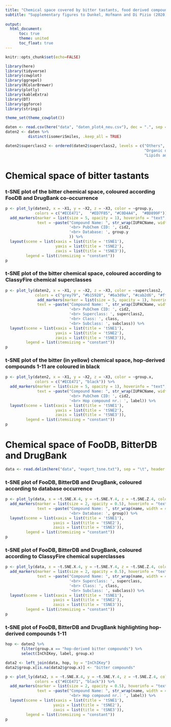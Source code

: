 ```yaml
---
title: "Chemical space covered by bitter tastants, food derived compounds and drug compounds"
subtitle: "Supplementary figures to Dunkel, Hofmann and Di Pizio (2020): In-silico investigation of bitter hop-derived compounds and their cognate bitter taste receptors"
  
output:
  html_document:
      toc: true
      theme: united
      toc_float: true
---
```




```r
knitr::opts_chunk$set(echo=FALSE)
```

```r
library(here)
library(tidyverse)
library(cowplot)
library(ggrepel)
library(RColorBrewer)
library(plotly)
library(kableExtra)
library(DT)
library(ggforce)
library(stringi)

theme_set(theme_cowplot())
```

```r

daten <- read.csv(here("data", "daten_plot4_neu.csv"), dec = ".", sep = ",", header = TRUE)
daten2 <- daten %>%
          distinct(isomeriSmiles, .keep_all = TRUE)

daten2$superclass2 <- ordered(daten2$superclass2, levels = c("Others", "Phenylpropanoids and polyketides", "Organosulfur compounds", "Organoheterocyclic compounds", 
                                                             "Organic oxygen compounds", "Organic nitrogen compounds", "Organic acids and derivatives", 
                                                             "Lipids and lipid-like molecules", "Benzenoids", "Alkaloids and derivatives")) 
```

# Chemical space of bitter tastants

### t-SNE plot of the bitter chemical space, coloured according FooDB and DrugBank co-occurrence

```r
p <- plot_ly(daten2, x = ~X1, y = ~X2, z = ~X3, color = ~group.y,
             colors = c("#ECE471",   "#ED7F85", "#C0D4A4",  "#BD899F")) %>%
  add_markers(marker = list(size = 5, opacity = 1), hoverinfo = "text",
              text = ~paste("Compound Name: ", str_wrap(IUPACName, width = 40),
                            '<br> PubChem CID: ', cid2,
                            '<br> Database: ', group.y
                            )) %>%
  layout(scene = list(xaxis = list(title = 'tSNE1'),
                      yaxis = list(title = 'tSNE2'),
                      zaxis = list(title = 'tSNE3')),
         legend = list(itemsizing = "constant"))
p
```






### t-SNE plot of the bitter chemical space, coloured according to ClassyFire chemical superclasses

```r
p <- plot_ly(daten2, x = ~X1, y = ~X2, z = ~X3, color = ~superclass2, 
             colors = c("grey79", "#b15928", "#6a3d9a", "#cab2d6", "#ff7f00", "#e31a1c", "#33a02c", "#1f78b4", "#b2df8a", "#a6cee3")) %>%
              add_markers(marker = list(size = 5, opacity = 1), hoverinfo = "text",
              text = ~paste("Compound Name: ", str_wrap(IUPACName, width = 40),
                            '<br> PubChem CID: ', cid2,
                            '<br> Superclass: ', superclass2,
                            '<br> Class: ', class,
                            '<br> Subclass: ', subclass)) %>%
  layout(scene = list(xaxis = list(title = 'tSNE1'),
                      yaxis = list(title = 'tSNE2'),
                      zaxis = list(title = 'tSNE3')),
         legend = list(itemsizing = "constant"))
p
```



### t-SNE plot of the bitter (in yellow) chemical space, hop-derived compounds 1-11 are coloured in black

```r
p <- plot_ly(daten2, x = ~X1, y = ~X2, z = ~X3, color = ~group.x,
             colors = c("#ECE471", "black")) %>%
  add_markers(marker = list(size = 5, opacity = 1), hoverinfo = "text",
              text = ~paste("Compound Name: ", str_wrap(IUPACName, width = 40),
                            '<br> PubChem CID: ', cid2,
                            '<br> Hop compound nr.: ', label)) %>%
  layout(scene = list(xaxis = list(title = 'tSNE1'),
                      yaxis = list(title = 'tSNE2'),
                      zaxis = list(title = 'tSNE3')),
         legend = list(itemsizing = "constant"))
p
```

# Chemical space of FooDB, BitterDB and DrugBank


```r
data <- read.delim(here("data", "export_tsne.txt"), sep = "\t", header = TRUE, stringsAsFactors=FALSE, quote="")
```



### t-SNE plot of FooDB, BitterDB and DrugBank, coloured according to database occurrence

```r
p <- plot_ly(data, x = ~t.SNE.X.4, y = ~t.SNE.Y.4, z = ~t.SNE.Z.4, color = ~group, colors = "Set1") %>%
  add_markers(marker = list(size = 2, opacity = 0.5), hoverinfo = "text",
              text = ~paste("Compound Name: ", str_wrap(name, width = 40),
                            '<br> Database: ', group)) %>%
  layout(scene = list(xaxis = list(title = 'tSNE1'),
                     yaxis = list(title = 'tSNE2'),
                     zaxis = list(title = 'tSNE3')),
         legend = list(itemsizing = "constant"))
p
```


### t-SNE plot of FooDB, BitterDB and DrugBank, coloured according to ClassyFire chemical superclasses

```r
p <- plot_ly(data, x = ~t.SNE.X.4, y = ~t.SNE.Y.4, z = ~t.SNE.Z.4, color = ~superclass) %>%
  add_markers(marker = list(size = 2, opacity = 0.5), hoverinfo = "text",
              text = ~paste("Compound Name: ", str_wrap(name, width = 40),
                            '<br> Superclass: ', superclass,
                            '<br> Class: ', class,
                            '<br> Subclass: ', subclass)) %>%
  layout(scene = list(xaxis = list(title = 'tSNE1'),
                     yaxis = list(title = 'tSNE2'),
                     zaxis = list(title = 'tSNE3')),
         legend = list(itemsizing = "constant"))
p
```



### t-SNE plot of FooDB, BitterDB and DrugBank highlighting hop-derived compounds 1-11

```r
hop <- daten2 %>%
       filter(group.x == "hop-derived bitter compounds") %>%
       select(InChIKey, label, group.x)

data2 <- left_join(data, hop, by = "InChIKey")
data2$group.x[is.na(data2$group.x)] <- "bitter compounds"

p <- plot_ly(data2, x = ~t.SNE.X.4, y = ~t.SNE.Y.4, z = ~t.SNE.Z.4, color = ~group.x,
             colors = c("#ECE471", "black")) %>%
  add_markers(marker = list(size = 2, opacity = 0.5), hoverinfo = "text",
              text = ~paste("Compound Name: ", str_wrap(name, width = 40),
                            '<br> Hop compound nr.: ', label)) %>%
  layout(scene = list(xaxis = list(title = 'tSNE1'),
                     yaxis = list(title = 'tSNE2'),
                     zaxis = list(title = 'tSNE3')),
         legend = list(itemsizing = "constant"))
p
```



